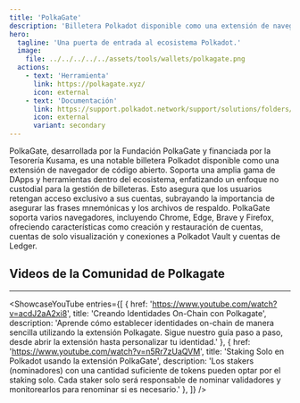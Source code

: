 ```yaml
---
title: 'PolkaGate'
description: 'Billetera Polkadot disponible como una extensión de navegador de código abierto.'
hero:
  tagline: 'Una puerta de entrada al ecosistema Polkadot.'
  image: 
    file: ../../../../../assets/tools/wallets/polkagate.png
  actions:
    - text: 'Herramienta'
      link: https://polkagate.xyz/
      icon: external
    - text: 'Documentación'
      link: https://support.polkadot.network/support/solutions/folders/65000157854
      icon: external
      variant: secondary
---
```



PolkaGate, desarrollada por la Fundación PolkaGate y financiada por la Tesorería Kusama, es una notable billetera Polkadot disponible como una extensión de navegador de código abierto. Soporta una amplia gama de DApps y herramientas dentro del ecosistema, enfatizando un enfoque no custodial para la gestión de billeteras.
Esto asegura que los usuarios retengan acceso exclusivo a sus cuentas, subrayando la importancia de asegurar las frases mnemónicas y los archivos de respaldo. PolkaGate soporta varios navegadores, incluyendo Chrome, Edge, Brave y Firefox, ofreciendo características como creación y restauración de cuentas, cuentas de solo visualización y conexiones a Polkadot Vault y cuentas de Ledger.

## Videos de la Comunidad de Polkagate
------------
<ShowcaseYouTube
  entries={[
    {
      href: 'https://www.youtube.com/watch?v=acdJ2aA2xi8',
      title: 'Creando Identidades On-Chain con Polkagate',
      description: 'Aprende cómo establecer identidades on-chain de manera sencilla utilizando la extensión Polkagate. Sigue nuestro guía paso a paso, desde abrir la extensión hasta personalizar tu identidad.'
    },
    {
      href: 'https://www.youtube.com/watch?v=n5Rr7zUaQVM',
      title: 'Staking Solo en Polkadot usando la extensión PolkaGate',
      description: 'Los stakers (nominadores) con una cantidad suficiente de tokens pueden optar por el staking solo. Cada staker solo será responsable de nominar validadores y monitorearlos para renominar si es necesario.'
    },
  ]} />
